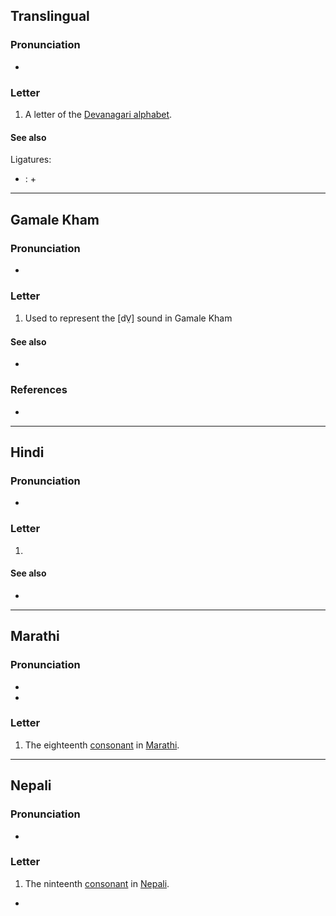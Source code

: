 {{also|धी}}
{{character info}}
==Translingual==

===Pronunciation===
* {{IPA|mul|/dʱə/}}

===Letter===
{{mul-Deva|dha}}

# A letter of the [[Devanagari alphabet]].

====See also====
Ligatures:
* {{l|mul|sc=Deva|द्ध|tr=ddha}}: {{l|mul|sc=Deva|द}} + {{lang|mul|sc=Deva|ध}}

----

==Gamale Kham==

===Pronunciation===
* {{IPA|kgj|/də̤/}}

===Letter===
{{head|kgj|letter|tr=dha}}

# Used to represent the [dV̤] sound in Gamale Kham

====See also====
* {{list:Devanagari script letters/kgj}}

===References===
* {{R:kgj:Wilde:2016}}

----

==Hindi==

===Pronunciation===
* {{hi-IPA|ध.}}

===Letter===
{{head|hi|letter}}

# {{n-g|the nineteenth [[consonant]] in [[Hindi]]}}

====See also====
* {{list:Devanagari script letters/hi}}

----

==Marathi==

===Pronunciation===
* {{mr-IPA}}
* {{audio|mr|LL-Q1571 (mar)-नंदिनी रानडे-ध.wav|Audio}}

===Letter===
{{head|mr|letter}}

# The eighteenth [[consonant]] in [[Marathi]].

----

==Nepali==

===Pronunciation===
* {{ne-IPA}}

===Letter===
{{head|ne|letter}}

# The ninteenth [[consonant]] in [[Nepali]].

*